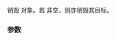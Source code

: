 {{cpp/utility/functional/move_only_function/title | ~move_only_function}}
{{cpp/utility/functional/move_only_function/navbar}}
{{ddcl | since=c++23 |
~move_only_function();
}}

销毁 {{tt|std::move_only_function}} 对象。若 {{tt|std::move_only_function}} 非空，则亦销毁其目标。

===参数===
{{dsc begin}}
{{dsc inc | cpp/utility/functional/function/dsc destructor}}
{{dsc end}}

{{langlinks|de|en|es|fr|it|ja|pt|ru}}